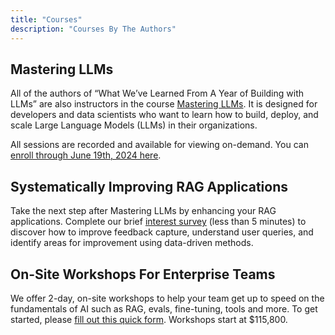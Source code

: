 ```yaml
---
title: "Courses"
description: "Courses By The Authors"
---
```


## Mastering LLMs

All of the authors of "What We've Learned From A Year of Building with LLMs" are also instructors in the course [Mastering LLMs](https://maven.com/s/course/58a5d999b1). It is designed for developers and data scientists who want to learn how to build, deploy, and scale Large Language Models (LLMs) in their organizations.  

All sessions are recorded and available for viewing on-demand. You can [enroll through June 19th, 2024 here](https://maven.com/s/course/58a5d999b1).

## Systematically Improving RAG Applications

Take the next step after Mastering LLMs by enhancing your RAG applications. Complete our brief [interest survey](https://q7gjsgfstrp.typeform.com/ragcourse) (less than 5 minutes) to discover how to improve feedback capture, understand user queries, and identify areas for improvement using data-driven methods.

## On-Site Workshops For Enterprise Teams

We offer 2-day, on-site workshops to help your team get up to speed on the fundamentals of AI such as RAG, evals, fine-tuning, tools and more.  To get started, please [fill out this quick form](https://llms.typeform.com/to/joksdY1k).  Workshops start at $115,800.